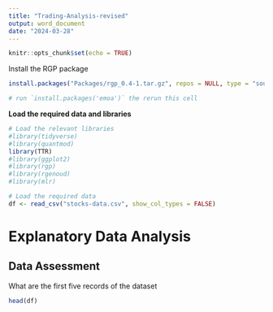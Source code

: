 ```yaml
---
title: "Trading-Analysis-revised"
output: word_document
date: "2024-03-28"
---
```


```r
knitr::opts_chunk$set(echo = TRUE)
```

Install the RGP package 

```r
install.packages("Packages/rgp_0.4-1.tar.gz", repos = NULL, type = "source")

# run `install.packages('emoa')` the rerun this cell 
```

**Load the required data and libraries**

```r
# Load the relevant libraries
#library(tidyverse)
#library(quantmod)
library(TTR)
#library(ggplot2)
#library(rgp)
#library(rgenoud)
#library(mlr)
```


```r
# Load the required data
df <- read_csv("stocks-data.csv", show_col_types = FALSE)
```

# Explanatory Data Analysis 
## Data Assessment
What are the first five records of the dataset

```r
head(df)
```